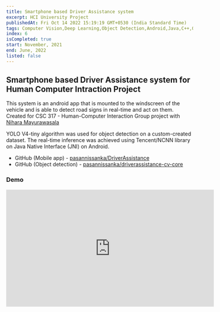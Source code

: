 ```yaml
---
title: Smartphone based Driver Assistance system
excerpt: HCI University Project
publishedAt: Fri Oct 14 2022 15:19:19 GMT+0530 (India Standard Time)
tags: Computer Vision,Deep Learning,Object Detection,Android,Java,C++,OpenCV, JNI
index: 6
isCompleted: true
start: November, 2021
end: June, 2022
listed: false
---
```


## Smartphone based Driver Assistance system for Human Computer Intraction Project

This system is an android app that is mounted to the windscreen of the vehicle and is able to detect road signs in real-time and act on them. 
Created for CSC 317 - Human-Computer Interaction Group project with [Nihara Mayurawasala](https://github.com/nihara96) 

YOLO V4-tiny algorithm was used for object detection on a custom-created dataset. 
The real-time inference was achieved using Tencent/NCNN library on Java Native Interface (JNI) on Android.

- GitHub (Mobile app) - [pasannissanka/DriverAssistance](https://github.com/pasannissanka/DriverAssistance)  
- GitHub (Object detection) - [pasannissanka/driverassistance-cv-core](https://github.com/pasannissanka/driverassistance-cv-core)  


### Demo

<iframe
  width="560"
  height="315"
  src="https://www.youtube.com/embed/Gt2T4IuG1lc?controls=0"
  title="YouTube video player"
  frameBorder="0"
  allow="accelerometer; autoplay; clipboard-write; encrypted-media; gyroscope; picture-in-picture"
  allowFullScreen
  className="aspect-video w-full"
></iframe>
